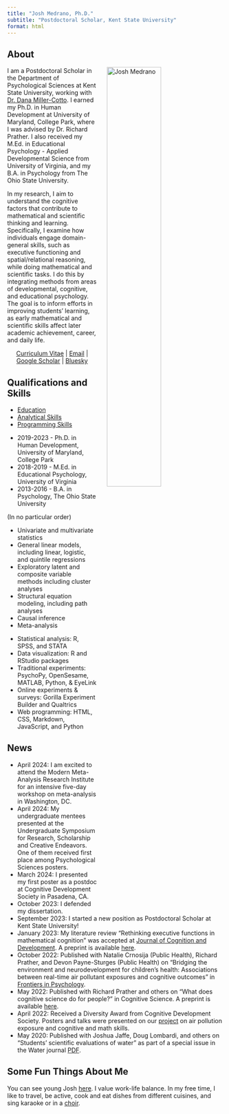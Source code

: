 ```yaml
---
title: "Josh Medrano, Ph.D."
subtitle: "Postdoctoral Scholar, Kent State University"
format: html
---
```


## About
<img src="headshot.jpg" alt="Josh Medrano" width="50%" align="right" style="padding:0px 20px"/>

I am a Postdoctoral Scholar in the Department of Psychological Sciences at Kent State University, working with [Dr. Dana Miller-Cotto](https://www.danamillercotto.com/). I earned my Ph.D. in Human Development at University of Maryland, College Park, where I was advised by Dr. Richard Prather. I also received my M.Ed. in Educational Psychology - Applied Developmental Science from University of Virginia, and my B.A. in Psychology from The Ohio State University.

In my research, I aim to understand the cognitive factors that contribute to mathematical and scientific thinking and learning. Specifically, I examine how individuals engage domain-general skills, such as executive functioning and spatial/relational reasoning, while doing mathematical and scientific tasks. I do this by integrating methods from areas of developmental, cognitive, and educational psychology. The goal is to inform efforts in improving students' learning, as early mathematical and scientific skills affect later academic achievement, career, and daily life.

<center>
[Curriculum Vitae](CV-MedranoJ.pdf){target="_blank"} | [Email](mailto:jmedran5@kent.edu) | [Google Scholar](https://scholar.google.com/citations?user=IrZrHOQAAAAJ&hl=en){target="_blank"} |
[Bluesky](https://jmedrano.bsky.social)
</center>


## Qualifications and Skills
<ul class="nav nav-tabs" role="tablist">
  <li class="nav-item" role="presentation">
    <a class="nav-link active" data-bs-toggle="tab" href="#education" aria-selected="true" role="tab">Education</a>
  </li>
  <li class="nav-item" role="presentation">
    <a class="nav-link" data-bs-toggle="tab" href="#stats" aria-selected="false" role="tab" tabindex="-1">Analytical Skills</a>
  </li>
  <li class="nav-item" role="presentation">
    <a class="nav-link" data-bs-toggle="tab" href="#programming" aria-selected="false" role="tab" tabindex="-1">Programming Skills</a>
  </li>
</ul>
<div id="myTabContent" class="tab-content">
  <div class="tab-pane fade active show" id="education" role="tabpanel">
  <ul>
  <li>2019-2023 - Ph.D. in Human Development, University of Maryland, College Park
  <li>2018-2019 - M.Ed. in Educational Psychology, University of Virginia
  <li>2013-2016 - B.A. in Psychology, The Ohio State University
  </ul>
  </div>
  <div class="tab-pane fade" id="stats" role="tabpanel">
  <p> (In no particular order) 
  <ul>
  <li>Univariate and multivariate statistics
  <li>General linear models, including linear, logistic, and quintile regressions
  <li>Exploratory latent and composite variable methods including cluster analyses
  <li>Structural equation modeling, including path analyses
  <li>Causal inference
  <li>Meta-analysis
  </ul>
  </div>
  <div class="tab-pane fade" id="programming" role="tabpanel">
  <ul>
    <li>Statistical analysis: R, SPSS, and STATA
    <li>Data visualization: R and RStudio packages
    <li>Traditional experiments: PsychoPy, OpenSesame, MATLAB, Python, & EyeLink
    <li>Online experiments & surveys: Gorilla Experiment Builder and Qualtrics
    <li>Web programming: HTML, CSS, Markdown, JavaScript, and Python
  </ul>
  </div>
</div>



## News
<!-- <div style="height:200px;overflow-y: scroll;"> -->
- April 2024: I am excited to attend the Modern Meta-Analysis Research Institute for an intensive five-day workshop on meta-analysis in Washington, DC.
- April 2024: My undergraduate mentees presented at the Undergraduate Symposium for Research, Scholarship and Creative Endeavors. One of them received first place among Psychological Sciences posters.
- March 2024: I presented my first poster as a postdoc at Cognitive Development Society in Pasadena, CA.
- October 2023: I defended my dissertation.
- September 2023: I started a new position as Postdoctoral Scholar at Kent State University!
- January 2023: My literature review "Rethinking executive functions in mathematical cognition" was accepted at [Journal of Cognition and Development](https://doi.org/10.1080/15248372.2023.2172414). A preprint is available [here](https://osf.io/y9mbn).
-   October 2022: Published with Natalie Crnosija (Public Health), Richard Prather, and Devon Payne-Sturges (Public Health) on "Bridging the environment and neurodevelopment for children's health: Associations between real-time air pollutant exposures and cognitive outcomes" in [Frontiers in Psychology](https://www.frontiersin.org/articles/10.3389/fpsyg.2022.933327/full).
-   May 2022: Published with Richard Prather and others on "What does cognitive science do for people?" in Cognitive Science. A preprint is available [here](https://psyarxiv.com/68w7c).
-   April 2022: Received a Diversity Award from Cognitive Development Society. Posters and talks were presented on our [project](https://www.cogdevlab.umd.edu/online-studies/does-air-quality-impact-math-ability/) on air pollution exposure and cognitive and math skills.
-   May 2020: Published with Joshua Jaffe, Doug Lombardi, and others on "Students' scientific evaluations of water" as part of a special issue in the Water journal [PDF](https://www.mdpi.com/2073-4441/12/7/2048).
<!-- </div> -->

## Some Fun Things About Me
You can see young Josh [here](me-child.jpg). I value work-life balance. In my free time, I like to travel, be active, cook and eat dishes from different cuisines, and sing karaoke or in a [choir](https://www.youtube.com/watch?v=HhuiotKB43s).
